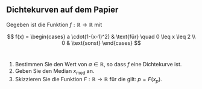 
## Dichtekurven auf dem Papier

Gegeben ist die Funktion $f : \mathbb{R} \to \mathbb{R}$ mit

$$
  f(x) 
  =
  \begin{cases}
    a \cdot(1-(x-1)^2) & \text{für} \quad 0 \leq x \leq 2 \\
    0 & \text{sonst}
  \end{cases}
$$ 
<br/>

1.  Bestimmen Sie den Wert von $a \in \mathbb{R}$, so dass $f$ eine Dichtekurve ist.
2.  Geben Sie den Median $x_{\mathrm{med}}$ an.
3.  Skizzieren Sie die Funktion $F : \mathbb{R} \to \mathbb{R}$ für die gilt: $p = F(x_p)$.
